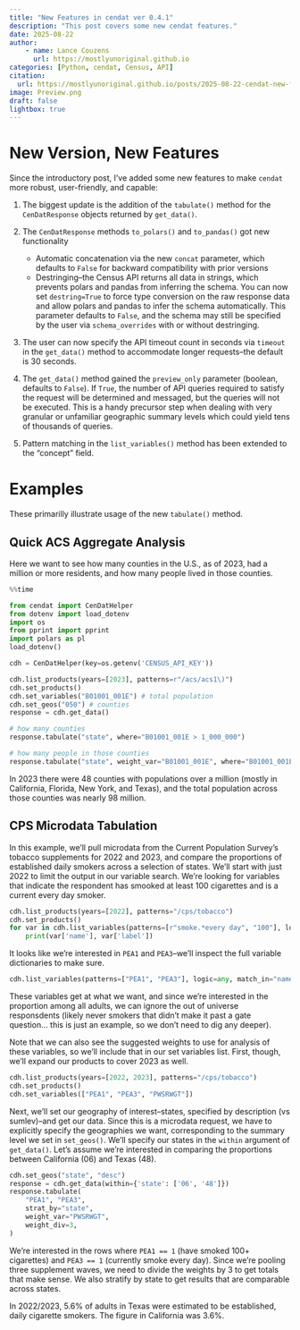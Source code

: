 ```yaml
---
title: "New Features in cendat ver 0.4.1"
description: "This post covers some new cendat features."
date: 2025-08-22
author:
    - name: Lance Couzens
      url: https://mostlyunoriginal.github.io  
categories: [Python, cendat, Census, API]
citation: 
  url: https://mostlyunoriginal.github.io/posts/2025-08-22-cendat-new-features/
image: Preview.png
draft: false
lightbox: true
---
```


# New Version, New Features

Since the introductory post, I've added some new features to make `cendat` more robust, user-friendly, and capable:

  1. The biggest update is the addition of the `tabulate()` method for the `CenDatResponse` objects returned by `get_data()`.

  2. The `CenDatResponse` methods `to_polars()` and `to_pandas()` got new functionality
     - Automatic concatenation via the new `concat` parameter, which defaults to `False` for backward compatibility with prior versions
     - Destringing--the Census API returns all data in strings, which prevents polars and pandas from inferring the schema. You can now set `destring=True` to force type conversion on the raw response data and allow polars and pandas to infer the schema automatically. This parameter defaults to `False`, and the schema may still be specified by the user via `schema_overrides` with or without destringing.

  3. The user can now specify the API timeout count in seconds via `timeout` in the `get_data()` method to accommodate longer requests--the default is 30 seconds.

  4. The `get_data()` method gained the `preview_only` parameter (boolean, defaults to `False`). If `True`, the number of API queries required to satisfy the request will be determined and messaged, but the queries will not be executed. This is a handy precursor step when dealing with very granular or unfamiliar geographic summary levels which could yield tens of thousands of queries.

  5. Pattern matching in the `list_variables()` method has been extended to the "concept" field.

# Examples

These primarilly illustrate usage of the new `tabulate()` method.

## Quick ACS Aggregate Analysis

Here we want to see how many counties in the U.S., as of 2023, had a million or more residents, and how many people lived in those counties.

```python
%%time

from cendat import CenDatHelper
from dotenv import load_dotenv
import os
from pprint import pprint
import polars as pl
load_dotenv()

cdh = CenDatHelper(key=os.getenv('CENSUS_API_KEY'))

cdh.list_products(years=[2023], patterns=r"/acs/acs1\)")
cdh.set_products()
cdh.set_variables("B01001_001E") # total population
cdh.set_geos("050") # counties
response = cdh.get_data()

# how many counties
response.tabulate("state", where="B01001_001E > 1_000_000")

# how many people in those counties
response.tabulate("state", weight_var="B01001_001E", where="B01001_001E > 1_000_000")
```

In 2023 there were 48 counties with populations over a million (mostly in California, Florida, New York, and Texas), and the total population across those counties was nearly 98 million.

## CPS Microdata Tabulation

In this example, we'll pull microdata from the Current Population Survey's tobacco supplements for 2022 and 2023, and compare the proportions of established daily smokers across a selection of states. We'll start with just 2022 to limit the output in our variable search. We're looking for variables that indicate the respondent has smooked at least 100 cigarettes and is a current every day smoker.

```python
cdh.list_products(years=[2022], patterns="/cps/tobacco")
cdh.set_products()
for var in cdh.list_variables(patterns=[r"smoke.*every day", "100"], logic=any):
    print(var['name'], var['label'])
```

It looks like we're interested in `PEA1` and `PEA3`--we'll inspect the full variable dictionaries to make sure.

```python
cdh.list_variables(patterns=["PEA1", "PEA3"], logic=any, match_in="name")
```

These variables get at what we want, and since we're interested in the proportion among all adults, we can ignore the out of universe responsdents (likely never smokers that didn't make it past a gate question... this is just an example, so we don't need to dig any deeper). 

Note that we can also see the suggested weights to use for analysis of these variables, so we'll include that in our set variables list. First, though, we'll expand our products to cover 2023 as well.

```python
cdh.list_products(years=[2022, 2023], patterns="/cps/tobacco")
cdh.set_products()
cdh.set_variables(["PEA1", "PEA3", "PWSRWGT"])
```

Next, we'll set our geography of interest--states, specified by description (vs sumlev)--and get our data. Since this is a microdata request, we have to explicitly specify the geographies we want, corresponding to the summary level we set in `set_geos()`. We'll specify our states in the `within` argument of `get_data()`. Let's assume we're interested in comparing the proportions between California (06) and Texas (48).

```python
cdh.set_geos("state", "desc")
response = cdh.get_data(within={'state': ['06', '48']})
response.tabulate(
    "PEA1", "PEA3",
    strat_by="state",
    weight_var="PWSRWGT",
    weight_div=3,
)
```

We're interested in the rows where `PEA1 == 1` (have smoked 100+ cigarettes) and `PEA3 == 1` (currently smoke every day). Since we're pooling three supplement waves, we need to divide the weights by 3 to get totals that make sense. We also stratify by state to get results that are comparable across states.

In 2022/2023, 5.6% of adults in Texas were estimated to be established, daily cigarette smokers. The figure in California was 3.6%.

